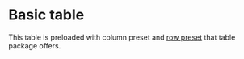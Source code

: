 

<Meta of={Stories} />

# Basic table

<Canvas of={Stories.Basic} />

This table is preloaded with column preset and [row preset](/docs/components-layout-table-row-presets--docs) that table package offers.
